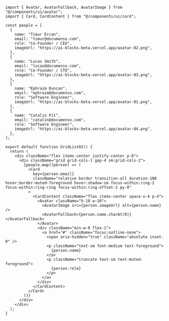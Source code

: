 ````tsx
import { Avatar, AvatarFallback, AvatarImage } from "@/components/ui/avatar";
import { Card, CardContent } from "@/components/ui/card";

const people = [
  {
    name: "Timur Ercan",
    email: "timur@documenso.com",
    role: "Co-Founder / CEO",
    imageUrl: "https://ai-blocks-beta.vercel.app/avatar-02.png",
  },
  {
    name: "Lucas Smith",
    email: "lucas@documenso.com",
    role: "Co-Founder / CTO",
    imageUrl: "https://ai-blocks-beta.vercel.app/avatar-03.png",
  },
  {
    name: "Ephraim Duncan",
    email: "ephraim@documenso.com",
    role: "Software Engineer",
    imageUrl: "https://ai-blocks-beta.vercel.app/avatar-01.png",
  },
  {
    name: "Catalin Pit",
    email: "catalin@documenso.com",
    role: "Software Engineer",
    imageUrl: "https://ai-blocks-beta.vercel.app/avatar-04.png",
  },
];

export default function GridList02() {
  return (
    <div className="flex items-center justify-center p-8">
      <div className="grid grid-cols-1 gap-4 sm:grid-cols-2">
        {people.map((person) => (
          <Card
            key={person.email}
            className="relative border transition-all duration-100 hover:border-muted-foreground hover:shadow-sm focus-within:ring-2 focus-within:ring-ring focus-within:ring-offset-2 py-0"
          >
            <CardContent className="flex items-center space-x-4 p-4">
              <Avatar className="h-10 w-10">
                <AvatarImage src={person.imageUrl} alt={person.name} />
                <AvatarFallback>{person.name.charAt(0)}</AvatarFallback>
              </Avatar>
              <div className="min-w-0 flex-1">
                <a href="#" className="focus:outline-none">
                  <span aria-hidden="true" className="absolute inset-0" />
                  <p className="text-sm font-medium text-foreground">
                    {person.name}
                  </p>
                  <p className="truncate text-sm text-muted-foreground">
                    {person.role}
                  </p>
                </a>
              </div>
            </CardContent>
          </Card>
        ))}
      </div>
    </div>
  );
}
````